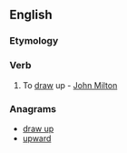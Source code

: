 ==English==

===Etymology===
{{prefix|up|draw}}

===Verb===
{{en-verb|updraws|updrawing|updrew|updrawn}}
# {{context|transitive|rare}} To [[draw]] up - [[w:John Milton|John Milton]]

===Anagrams===
* [[draw up#English|draw up]]
* [[upward#English|upward]]